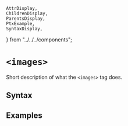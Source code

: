     AttrDisplay,
    ChildrenDisplay,
    ParentsDisplay,
    PtxExample,
    SyntaxDisplay,
} from "../../../components";

# `<images>`

Short description of what the `<images>` tag does.

## Syntax

<SyntaxDisplay name="images" />

## Examples

    